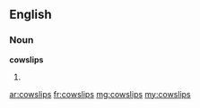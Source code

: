 ==English==

===Noun===
'''cowslips'''

# {{plural of|[[cowslip]]}}

[[ar:cowslips]]
[[fr:cowslips]]
[[mg:cowslips]]
[[my:cowslips]]